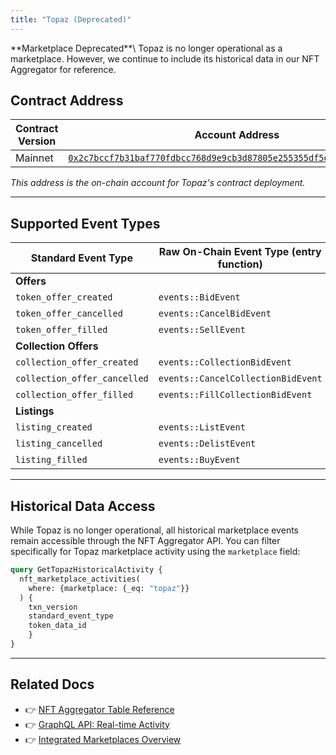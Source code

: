 ```yaml
---
title: "Topaz (Deprecated)"
---
```



<Aside type="caution">
  **Marketplace Deprecated**\
  Topaz is no longer operational as a marketplace. However, we continue to include its historical data in our NFT Aggregator for reference.
</Aside>

## Contract Address

| Contract Version | Account Address                                                                                                                                                                                                       |
| ---------------- | --------------------------------------------------------------------------------------------------------------------------------------------------------------------------------------------------------------------- |
| Mainnet          | [`0x2c7bccf7b31baf770fdbcc768d9e9cb3d87805e255355df5db32ac9a669010a2`](https://explorer.aptoslabs.com/account/0x2c7bccf7b31baf770fdbcc768d9e9cb3d87805e255355df5db32ac9a669010a2/modules/code/events?network=mainnet) |

_This address is the on-chain account for Topaz's contract deployment._

***

## Supported Event Types

| Standard Event Type          | Raw On-Chain Event Type (entry function) | Example Txn Version                                                         |
| ---------------------------- | ---------------------------------------- | --------------------------------------------------------------------------- |
| **Offers**                   |                                          |                                                                             |
| `token_offer_created`        | `events::BidEvent`                       | [1645629583](https://explorer.aptoslabs.com/txn/1645629583?network=mainnet) |
| `token_offer_cancelled`      | `events::CancelBidEvent`                 | [86119627](https://explorer.aptoslabs.com/txn/86119627?network=mainnet)     |
| `token_offer_filled`         | `events::SellEvent`                      | [984827420](https://explorer.aptoslabs.com/txn/984827420?network=mainnet)   |
| **Collection Offers**        |                                          |                                                                             |
| `collection_offer_created`   | `events::CollectionBidEvent`             | [85566357](https://explorer.aptoslabs.com/txn/85566357?network=mainnet)     |
| `collection_offer_cancelled` | `events::CancelCollectionBidEvent`       | [2787969](https://explorer.aptoslabs.com/txn/2787969?network=mainnet)       |
| `collection_offer_filled`    | `events::FillCollectionBidEvent`         | [2367804069](https://explorer.aptoslabs.com/txn/2367804069?network=mainnet) |
| **Listings**                 |                                          |                                                                             |
| `listing_created`            | `events::ListEvent`                      | [1964348978](https://explorer.aptoslabs.com/txn/1964348978?network=mainnet) |
| `listing_cancelled`          | `events::DelistEvent`                    | [2331658551](https://explorer.aptoslabs.com/txn/2331658551?network=mainnet) |
| `listing_filled`             | `events::BuyEvent`                       | [2379182335](https://explorer.aptoslabs.com/txn/2379182335?network=mainnet) |

***

## Historical Data Access

While Topaz is no longer operational, all historical marketplace events remain accessible through the NFT Aggregator API. You can filter specifically for Topaz marketplace activity using the `marketplace` field:

```graphql
query GetTopazHistoricalActivity {
  nft_marketplace_activities(
    where: {marketplace: {_eq: "topaz"}}
  ) {
    txn_version
    standard_event_type
    token_data_id
    }
}
```

***

## Related Docs

- 👉 [NFT Aggregator Table Reference](../../../../../build/indexer/nft-aggregator/nft-aggregator-table)
- 👉 [GraphQL API: Real-time Activity](../../../../../build/indexer/nft-aggregator/graphql-api)
- 👉 [Integrated Marketplaces Overview](../../../../../build/indexer/nft-aggregator/marketplaces)
